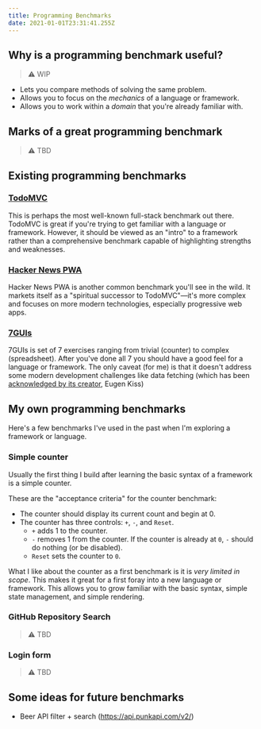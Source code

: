 ```yaml
---
title: Programming Benchmarks
date: 2021-01-01T23:31:41.255Z
---
```


## Why is a programming benchmark useful?

> ⚠️ WIP

- Lets you compare methods of solving the same problem.
- Allows you to focus on the _mechanics_ of a language or framework.
- Allows you to work within a _domain_ that you're already familiar with.

## Marks of a great programming benchmark

> ⚠️ TBD

## Existing programming benchmarks

### [TodoMVC](http://todomvc.com/)

This is perhaps the most well-known full-stack benchmark out there. TodoMVC is great if you're trying to get familiar with a language or framework. However, it should be viewed as an "intro" to a framework rather than a comprehensive benchmark capable of highlighting strengths and weaknesses.

### [Hacker News PWA](https://hnpwa.com/)

Hacker News PWA is another common benchmark you'll see in the wild. It markets itself as a "spiritual successor to TodoMVC"—it's more complex and focuses on more modern technologies, especially progressive web apps.

### [7GUIs](https://eugenkiss.github.io/7guis/)

7GUIs is set of 7 exercises ranging from trivial (counter) to complex (spreadsheet). After you've done all 7 you should have a good feel for a language or framework. The only caveat (for me) is that it doesn't address some modern development challenges like data fetching (which has been [acknowledged by its creator](https://hackernoon.com/towards-a-better-gui-programming-benchmark-397aca3542b8), Eugen Kiss)

## My own programming benchmarks

Here's a few benchmarks I've used in the past when I'm exploring a framework or language.

### Simple counter

Usually the first thing I build after learning the basic syntax of a framework is a simple counter.

These are the "acceptance criteria" for the counter benchmark:

- The counter should display its current count and begin at 0.
- The counter has three controls: `+`, `-`, and `Reset`.
  - `+` adds 1 to the counter.
  - `-` removes 1 from the counter. If the counter is already at `0`, `-` should do nothing (or be disabled).
  - `Reset` sets the counter to `0`.

What I like about the counter as a first benchmark is it is _very limited in scope_. This makes it great for a first foray into a new language or framework. This allows you to grow familiar with the basic syntax, simple state management, and simple rendering.

### GitHub Repository Search

> ⚠️ TBD

### Login form

> ⚠️ TBD

## Some ideas for future benchmarks

- Beer API filter + search (https://api.punkapi.com/v2/)
